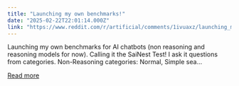 ```yaml
---
title: "Launching my own benchmarks!"
date: "2025-02-22T22:01:14.000Z"
link: "https://www.reddit.com/r/artificial/comments/1ivuaxz/launching_my_own_benchmarks/"
---
```


Launching my own benchmarks for AI chatbots (non reasoning and reasoning models for now). Calling it the SaiNest Test!
 I ask it questions from categories. Non-Reasoning categories: Normal, Simple sea...

[Read more](https://www.reddit.com/r/artificial/comments/1ivuaxz/launching_my_own_benchmarks/)
